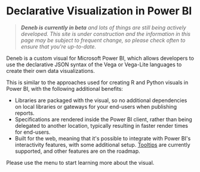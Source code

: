 
# Declarative Visualization in Power BI

> _**Deneb is currently in beta** and lots of things are still being actively developed. This site is under construction and the information in this page may be subject to frequent change, so please check often to ensure that you're up-to-date._

Deneb is a custom visual for <OutboundLink href="https://www.powerbi.com" target="_blank">Microsoft Power BI</OutboundLink>, which allows developers to use the declarative <OutboundLink href="https://www.json.org/json-en.html" target="_blank">JSON</OutboundLink> syntax of the <OutboundLink href="http://vega.github.io/vega" target="_blank">Vega</OutboundLink> or <OutboundLink href="http://vega.github.io/vega-lite" target="_blank">Vega-Lite</OutboundLink> languages to create their own data visualizations.

This is similar to the approaches used for creating <OutboundLink href="https://docs.microsoft.com/en-us/power-bi/create-reports/desktop-r-visuals?WT.mc_id=DP-MVP-5003712" target="_blank">R</OutboundLink> and <OutboundLink href="https://docs.microsoft.com/en-us/power-bi/connect-data/desktop-python-visuals?WT.mc_id=DP-MVP-5003712" target="_blank">Python</OutboundLink> visuals in Power BI, with the following additional benefits:

-   Libraries are packaged with the visual, so no additional dependencies on local libraries or gateways for your end-users when publishing reports.
-   Specifications are rendered inside the Power BI client, rather than being delegated to another location, typically resulting in faster render times for end-users.
-   Built for the web, meaning that it's possible to integrate with Power BI's interactivity features, with some additional setup. [Tooltips](interactivity-tooltips) are currently supported, and other features are on the roadmap.

Please use the menu to start learning more about the visual.
